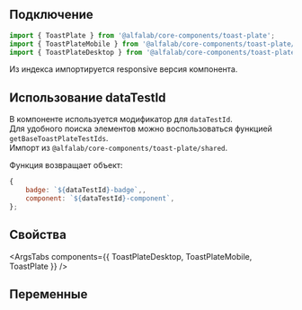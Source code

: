 
## Подключение

```jsx
import { ToastPlate } from '@alfalab/core-components/toast-plate';
import { ToastPlateMobile } from '@alfalab/core-components/toast-plate/mobile';
import { ToastPlateDesktop } from '@alfalab/core-components/toast-plate/desktop';
```

Из индекса импортируется responsive версия компонента.

## Использование dataTestId

В компоненте используется модификатор для `dataTestId`.\
Для удобного поиска элементов можно воспользоваться функцией `getBaseToastPlateTestIds`.\
Импорт из `@alfalab/core-components/toast-plate/shared`.

Функция возвращает объект:

```jsx
{
    badge: `${dataTestId}-badge`,,
    component: `${dataTestId}-component`,
};
```

## Свойства

<ArgsTabs components={{ ToastPlateDesktop, ToastPlateMobile, ToastPlate }} />

## Переменные

<CssVars css={styles} />
